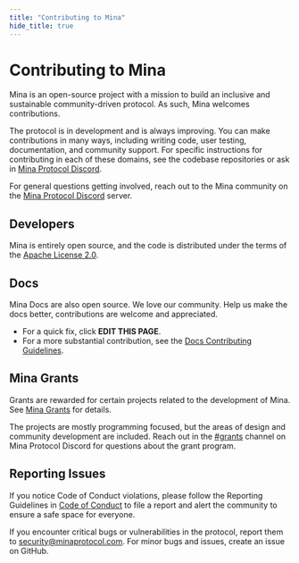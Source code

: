 ```yaml
---
title: "Contributing to Mina"
hide_title: true
---
```


# Contributing to Mina

Mina is an open-source project with a mission to build an inclusive and sustainable community-driven protocol. As such, Mina welcomes contributions.

The protocol is in development and is always improving. You can make contributions in many ways, including writing code, user testing, documentation, and community support. For specific instructions for contributing in each of these domains, see the codebase repositories or ask in [Mina Protocol Discord](https://discord.gg/minaprotocol).

For general questions getting involved, reach out to the Mina community on the [Mina Protocol Discord](https://discord.gg/minaprotocol) server.

## Developers

Mina is entirely open source, and the code is distributed under the terms of the [Apache License 2.0](https://github.com/MinaProtocol/mina/blob/master/LICENSE).

## Docs

Mina Docs are also open source. We love our community. Help us make the docs better, contributions are welcome and appreciated.

- For a quick fix, click **EDIT THIS PAGE**. 
- For a more substantial contribution, see the [Docs Contributing Guidelines](https://github.com/o1-labs/docs2/blob/main/CONTRIBUTING.md).

## Mina Grants

Grants are rewarded for certain projects related to the development of Mina. See [Mina Grants](https://minaprotocol.com/grants) for details.

The projects are mostly programming focused, but the areas of design and community development are included. Reach out in the [#grants](https://discord.com/channels/484437221055922177/727960609832042607) channel on Mina Protocol Discord for questions about the grant program.

## Reporting Issues

If you notice Code of Conduct violations, please follow the Reporting Guidelines in [Code of Conduct](https://github.com/MinaProtocol/mina/blob/develop/CODE_OF_CONDUCT.md) to file a report and alert the community to ensure a safe space for everyone.

If you encounter critical bugs or vulnerabilities in the protocol, report them to security@minaprotocol.com. For minor bugs and issues, create an issue on GitHub.
